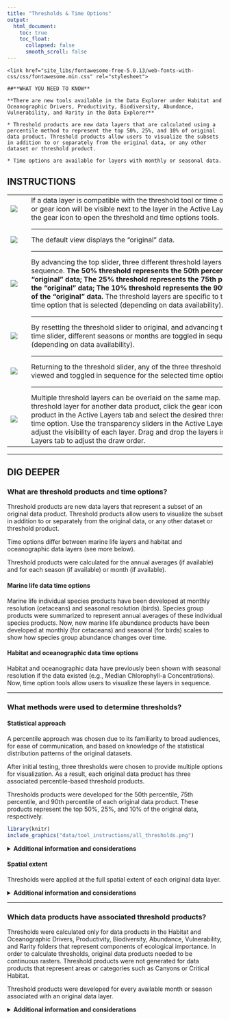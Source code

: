 ```yaml
---
title: "Thresholds & Time Options"
output: 
  html_document:
    toc: true
    toc_float:
      collapsed: false
      smooth_scroll: false
---
```

<link rel="stylesheet" href="https://use.fontawesome.com/releases/v5.0.13/css/all.css" integrity="sha384-DNOHZ68U8hZfKXOrtjWvjxusGo9WQnrNx2sqG0tfsghAvtVlRW3tvkXWZh58N9jp" crossorigin="anonymous">

<link href="site_libs/fontawesome-free-5.0.13/web-fonts-with-css/css/fontawesome.min.css" rel="stylesheet">

```block

<link href="site_libs/fontawesome-free-5.0.13/web-fonts-with-css/css/fontawesome.min.css" rel="stylesheet">

##**WHAT YOU NEED TO KNOW**  

**There are new tools available in the Data Explorer under Habitat and Oceanographic Drivers, Productivity, Biodiversity, Abundance, Vulnerability, and Rarity in the Data Explorer**

* Threshold products are new data layers that are calculated using a percentile method to represent the top 50%, 25%, and 10% of original data product. Threshold products allow users to visualize the subsets in addition to or separately from the original data, or any other dataset or threshold product.  

* Time options are available for layers with monthly or seasonal data.

```

## INSTRUCTIONS
|                                       |   |                                              |
|---------------------------------------|---|----------------------------------------------|
|![](data/tool_instructions/instruct-1.png) | | If a data layer is compatible with the threshold tool or time options, a cog or gear icon <i class="fas fa-cog"></i> will be visible next to the layer in the Active Layers Tab. Click the gear icon to open the threshold and time options tools.
|  |   |-------------------------------------------------------------------------------------------------------|
|![](data/tool_instructions/instruct-2.png) | | The default view displays the “original” data.
|  |   |-------------------------------------------------------------------------------------------------------|
|![](data/tool_instructions/instruct-3.png) | | By advancing the top slider, three different threshold layers are toggled in sequence. **The 50% threshold represents the 50th percentile of the “original” data; The 25% threshold represents the 75th percentile of the “original” data; The 10% threshold represents the 90th percentile of the “original” data.** The threshold layers are specific to the particular time option that is selected (depending on data availability). 
|  |   |-------------------------------------------------------------------------------------------------------|
|![](data/tool_instructions/instruct-4.png) | | By resetting the threshold slider to original, and advancing the bottom time slider, different seasons or months are toggled in sequence (depending on data availability).
|  |   |-------------------------------------------------------------------------------------------------------|
|![](data/tool_instructions/instruct-4.png) | | Returning to the threshold slider, any of the three threshold layers can be viewed and toggled in sequence for the selected time option.
|  |   |-------------------------------------------------------------------------------------------------------|
|![](data/tool_instructions/instruct-6.png) | | Multiple threshold layers can be overlaid on the same map. To add a threshold layer for another data product, click the gear icon for that data product in the Active Layers tab and select the desired threshold and time option. Use the transparency sliders in the Active Layers tab to adjust the visibility of each layer. Drag and drop the layers in the Active Layers tab to adjust the draw order. |

***

## DIG DEEPER

### What are threshold products and time options?
Threshold products are new data layers that represent a subset of an original 
data product. Threshold products allow users to visualize the subset in addition 
to or separately from the original data, or any other dataset or threshold 
product.    

Time options differ between marine life layers and habitat and oceanographic 
data layers (see more below).  

Threshold products were calculated for the annual averages (if available) and for 
each season (if available) or month (if available).

#### Marine life data time options    
Marine life individual species products have been developed at monthly resolution 
(cetaceans) and seasonal resolution (birds). Species group products were summarized 
to represent annual averages of these individual species products. Now, new 
marine life abundance products have been developed at monthly (for cetaceans) and 
seasonal (for birds) scales to show how species group abundance changes over time.  

#### Habitat and oceanographic data time options
Habitat and oceanographic data have previously been shown with seasonal 
resolution if the data existed (e.g., Median Chlorophyll-a Concentrations). Now, 
time option tools allow users to visualize these layers in sequence.  

***

### What methods were used to determine thresholds?
#### Statistical approach
A percentile approach was chosen due to its familiarity to broad audiences, 
for ease of communication, and based on knowledge of the statistical 
distribution patterns of the original datasets.  

After initial testing, three thresholds were chosen to provide multiple options 
for visualization. As a result, each original data product has three associated 
percentile-based threshold products.

Thresholds products were developed for the 50th percentile, 75th percentile, and 
90th percentile of each original data product. These products represent the top 
50%, 25%, and 10% of the original data, respectively.  

```r
library(knitr)
include_graphics("data/tool_instructions/all_thresholds.png")
```

<details>
<summary> **Additional information and considerations** </summary>

* **There are many other statistical approaches for calculating thresholds, including using custom/unique approaches depending on the dataset. In the current work, thresholds were applied uniformly to all datasets for demonstration purposes.**  

* **Ecological approaches to defining thresholds could also be considered.**  

* **Most of the original datasets are not normally-distributed, which can affect how different statistical thresholding methods represent the data.**  

</details>

#### Spatial extent
Thresholds were applied at the full spatial extent of each original data layer.

<details>
<summary> **Additional information and considerations** </summary>

**For some datasets, the range of values is expected to differ depending on 
spatial extent. For example, Habitat Complexity values are much higher around 
seamounts and canyons than coastal and shelf environments. Therefore, threshold 
products will always highlight canyon and seamount areas while areas of high
relative habitat complexity near the coast and on the shelf will be less 
obvious. One option to address this issue would be to segment the data into 
nearshore and offshore areas and calculate thresholds on those separate subsets.**    

**If the original data were clipped to a particular study area or region, the 
area highlighted by threshold products would be different. In this example, the 
resulting threshold products would only represent the top 10% of the original 
data *in that study area or region* and would not be comparable to thresholds 
calculated for the full extent of the data or for any other study area or 
region.**    

</details>

***

### Which data products have associated threshold products?
Thresholds were calculated only for data products in the Habitat and 
Oceanographic Drivers, Productivity, Biodiversity, Abundance, Vulnerability, and 
Rarity folders that represent components of ecological importance. In order to 
calculate thresholds, original data products needed to be continuous rasters. 
Threshold products were not generated for data products that represent areas or categories such as Canyons or Critical Habitat.  

Threshold products were developed for every available month or season associated 
with an original data layer.  

<details>
<summary> **Additional information and considerations** </summary>

**Threshold products were not calculated for the following products:**    

* *Species Richness* - from a statistical perspsective, these layers are more 
similar to categorical data. Initial tests of thresholds applied to these 
products generated confusing results.   

* *Simpson and Shannon Diversity Indices* - because the numerical value of these 
indices does not have absolute meaning, thresholds were not applied to these 
products. Initial tests of thresholds applied to these products generated 
results that were difficult to interpret.

**For some original data products with large numbers of zeroes, some of the threshold products include large numbers of zeroes. For the following datasets, the 50% threshold therefore displays as the full extent of the data: **  

* Anticyclonic eddy probability winter, spring summer  

**For the following datasets, the 50% threshold layer is shown without zeroes:** 

* Baleen whales July, August, September  

* Cetaceans sensitive to high-frequency sound, all months  

* Cetaceans sensitive to low-frequency sound July, August, September  

**For the following datasets, the 25% threshold layer is shown without zeroes:**  

* Cetaceans sensitive to high-frequency sound April, May, October, November  







